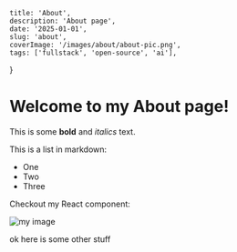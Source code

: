 	title: 'About',
	description: 'About page',
	date: '2025-01-01',
	slug: 'about',
	coverImage: '/images/about/about-pic.png',
	tags: ['fullstack', 'open-source', 'ai'],
}

# Welcome to my About page!

This is some **bold** and _italics_ text.

This is a list in markdown:

- One
- Two
- Three

Checkout my React component:

![my image](/images/about/about-pic.png)

ok here is some other stuff
